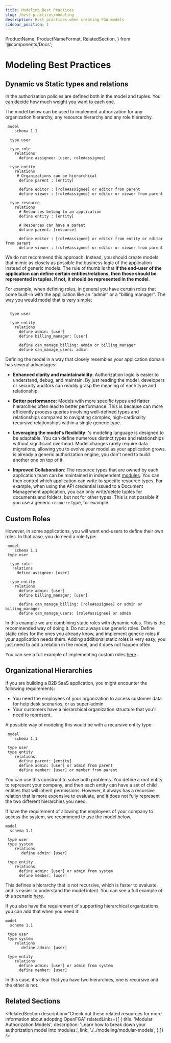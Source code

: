 ```yaml
---
title: Modeling Best Practices
slug: /best-practices/modeling
description: Best practices when creating FGA models
sidebar_position: 1
---
```

  ProductName,
  ProductNameFormat,
  RelatedSection,
} from '@components/Docs';

# Modeling Best Practices

## Dynamic vs Static types and relations

In <ProductName format={ProductNameFormat.ShortForm}/> the authorization policies are defined both in the model and tuples. You can decide how much weight you want to each one.

The model below can be used to implement authorization for any organization hierarchy, any resource hierarchy and any role hierarchy. 


```dsl.openfga
 model
    schema 1.1 

  type user

  type role
    relations
      define assignee: [user, role#assignee]

  type entity
    relations
     # Organizations can be hierarchical
      define parent : [entity]

      define editor : [role#assignee] or editor from parent
      define viewer : [role#assignee] or editor or viewer from parent
      
  type resource
    relations
      # Resources belong to an application
      define entity : [entity]

      # Resources can have a parent
      define parent: [resource]
      
      define editor : [role#assignee] or editor from entity or editor from parent
      define viewer : [role#assignee] or editor or viewer from parent
```

We do not recommend this approach. Instead, you should create models that mimic as closely as possible the business logic of the application instead of generic models. The rule of thumb is that **if the end-user of the application can define certain entities/relations, then those should be represented in tuples. If not, it should be represented in the model**.

For example, when defining roles, in general you have certain roles that come built-in with the application like an “admin” or a “billing manager”. The way you would model that is very simple:

```dsl.openfga

  type user

  type entity
    relations
      define admin: [user]
      define billing_manager: [user]

      define can_manage_billing: admin or billing_manager
      define can_manage_users: admin
```

Defining the model in a way that closely resembles your application domain has several advantages:

  - **Enhanced clarity and maintainability**: Authorization logic is easier to understand, debug, and maintain. By just reading the model, developers or security auditors can readily grasp the meaning of each type and relationship.

  - **Better performance**: Models with more specific types and flatter hierarchies often lead to better performance. This is because <ProductName format={ProductNameFormat.ShortForm}/> can more efficiently process queries involving well-defined types and relationships compared to navigating complex, high-cardinality recursive relationships within a single generic type.

  - **Leveraging the model's flexibility**: <ProductName format={ProductNameFormat.ShortForm}/>'s modeling language is designed to be adaptable. You can define numerous distinct types and relationships without significant overhead. Model changes rarely require data migrations, allowing you to evolve your model as your application grows. <ProductName format={ProductNameFormat.ShortForm}/> is already a generic authorization engine, you don't need to build another one on top of it.

  - **Improved Collaboration**: The resource types that are owned by each application team can be maintained in independent [modules](./../modeling/modular-models.mdx). You can then control which application can write to specific resource types. For example, when using the API credential issued to a Document Management application, you can only write/delete tuples for documents and folders, but not for other types. This is not possible if you use a generic `resource` type, for example. 

## Custom Roles

However, in some applications, you will want end-users to define their own roles. In that case, you do need a role type:

```dsl.openfga
 model
    schema 1.1 
 type user

  type role
   relations
     define assignee: [user]

  type entity
    relations
      define admin: [user]
      define billing_manager: [user]

      define can_manage_billing: [role#assignee] or admin or billing_manager
      define can_manage_users: [role#assignee] or admin
```

In this example we are combining static roles with dynamic roles. This is the recommended way of doing it. Do not always use generic roles. Define static roles for the ones you already know, and implement generic roles if your application needs them. Adding additional static roles is very easy, you just need to add a relation in the model, and it does not happen often. 

You can see a full example of implementing custom roles [here](https://github.com/openfga/sample-stores/tree/main/stores/custom-roles).

## Organizational Hierarchies

If you are building a B2B SaaS application, you might encounter the following requirements:

- You need the employees of your organization to access customer data for help desk scenarios, or as super-admin
- Your customers have a hierarchical organization structure that you'll need to represent. 

A possible way of modeling this would be with a recursive entity type:

```dsl.openfga
 model
    schema 1.1 

 type user
 type entity
    relations
      define parent: [entity]
      define admin: [user] or admin from parent
      define member: [user] or member from parent
```

You can use this construct to solve both problems. You define a root entity to represent your company, and then each entity can have a set of child entities that will inherit permissions. However, it always has a recursive relation that is more expensive to evaluate, and it does not fully represent the two different hierarchies you need.

If have the requirement of allowing the employees of your company to access the system, we recommend to use the model below.

```dsl.openfga
model 
  schema 1.1

 type user
 type system
    relations
       define admin: [user] 

 type entity
    relations
      define admin: [user] or admin from system
      define member: [user] 
```
This defines a hierarchy that is not recursive, which is faster to evaluate, and is easier to understand the model intent. You can see a full example of this scenario [here](https://github.com/openfga/sample-stores/blob/main/stores/superadmin).

If you also have the requirement of supporting hierarchical organizations, you can add that when you need it:

```dsl.openfga
model 
  schema 1.1

 type user
 type system
    relations
       define admin: [user] 

 type entity
    relations
      define admin: [user] or admin from system
      define member: [user] 
```
In this case, it's clear that you have two hierarchies, one is recursive and the other is not.

## Related Sections

<RelatedSection
  description="Check out these related resources for more information about adopting OpenFGA"
  relatedLinks={[
    {
      title: 'Modular Authorization Models',
      description: 'Learn how to break down your authorization model into modules.',
      link: './../modeling/modular-models',
    }
  ]}
/>

